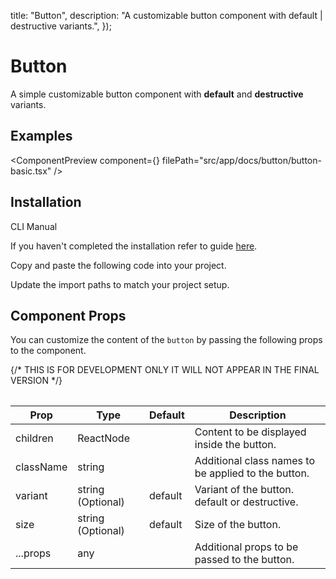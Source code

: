 
  title: "Button",
  description: "A customizable button component with default | destructive variants.",
});

# Button

A simple customizable button component with **default** and **destructive** variants.

## Examples

<ComponentPreview component={<ButtonBasic />} filePath="src/app/docs/button/button-basic.tsx" />

## Installation

<Tabs defaultValue="cli">

<TabsList>
  <TabsTrigger value="cli">CLI</TabsTrigger>
  <TabsTrigger value="manual">Manual</TabsTrigger>
</TabsList>

<TabsContent value="cli">

<InstallationCli value="button" />

</TabsContent>

<TabsContent value="manual">

<Steps>

<Step>If you haven't completed the installation refer to guide [here](/docs/installation).</Step>

<Step>Copy and paste the following code into your project.</Step>

<CodeBlock filePath="src/content/button.tsx" />

<Step>Update the import paths to match your project setup.</Step>

</Steps>

</TabsContent>

</Tabs>

## Component Props

You can customize the content of the `button` by passing the following props to the component.

<Table data={{
  headers: ["Prop", "Type", "Default", "Description"],
  rows: [
    ["children", "ReactNode", "", "Content to be displayed inside the button."],
    ["className", "string", "", "Additional class names to be applied to the button."],
    ["variant", "string (Optional)", "default", "Variant of the button. default or destructive."],
    ["size", "string (Optional)", "default", "Size of the button."],
    ["...props", "any", "", "Additional props to be passed to the button."],
  ],
}}>
{/* THIS IS FOR DEVELOPMENT ONLY IT WILL NOT APPEAR IN THE FINAL VERSION */}

| Prop      | Type              | Default | Description                                         |
| --------- | ----------------- | ------- | --------------------------------------------------- |
| children  | ReactNode         |         | Content to be displayed inside the button.          |
| className | string            |         | Additional class names to be applied to the button. |
| variant   | string (Optional) | default | Variant of the button. default or destructive.      |
| size      | string (Optional) | default | Size of the button.                                 |
| ...props  | any               |         | Additional props to be passed to the button.        |

</Table>

<PrevNextBtn current="button" />
